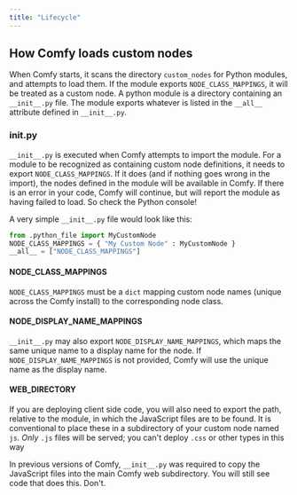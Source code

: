 ```yaml
---
title: "Lifecycle"
---
```


## How Comfy loads custom nodes

When Comfy starts, it scans the directory `custom_nodes` for Python modules, and attempts to load them. 
If the module exports `NODE_CLASS_MAPPINGS`, it will be treated as a custom node.
<Tip>A python module is a directory containing an `__init__.py` file. 
The module exports whatever is listed in the `__all__` attribute defined in `__init__.py`.</Tip>

### __init__.py

`__init__.py` is executed when Comfy attempts to import the module. For a module to be recognized as containing
custom node definitions, it needs to export `NODE_CLASS_MAPPINGS`. If it does (and if nothing goes wrong in the import),
the nodes defined in the module will be available in Comfy. If there is an error in your code, 
Comfy will continue, but will report the module as having failed to load. So check the Python console!

A very simple `__init__.py` file would look like this:
```python
from .python_file import MyCustomNode
NODE_CLASS_MAPPINGS = { "My Custom Node" : MyCustomNode }
__all__ = ["NODE_CLASS_MAPPINGS"]
```

#### NODE_CLASS_MAPPINGS

`NODE_CLASS_MAPPINGS` must be a `dict` mapping custom node names (unique across the Comfy install) 
to the corresponding node class. 

#### NODE_DISPLAY_NAME_MAPPINGS

`__init__.py` may also export `NODE_DISPLAY_NAME_MAPPINGS`, which maps the same unique name to a display name for the node.
If `NODE_DISPLAY_NAME_MAPPINGS` is not provided, Comfy will use the unique name as the display name.

#### WEB_DIRECTORY

If you are deploying client side code, you will also need to export the path, relative to the module, in which the 
JavaScript files are to be found. It is conventional to place these in a subdirectory of your custom node named `js`.
<Tip>*Only* `.js` files will be served; you can't deploy `.css` or other types in this way</Tip>

<Warning>In previous versions of Comfy, `__init__.py` was required to copy the JavaScript files into the main Comfy web
subdirectory. You will still see code that does this. Don't.</Warning>
